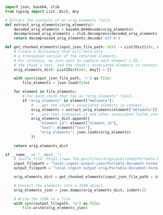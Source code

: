 ```python Python
import json, base64, zlib
from typing import List, Dict, Any

# Extract the contents of an orig_elements field.
def extract_orig_elements(orig_elements):
    decoded_orig_elements = base64.b64decode(orig_elements)
    decompressed_orig_elements = zlib.decompress(decoded_orig_elements)
    return decompressed_orig_elements.decode('utf-8')

def get_chunked_elements(input_json_file_path: str) -> List[Dict[str, Any]]:
    # Create a dictionary that will hold only
    # a transposed version of the returned elements. 
    # For instance, we just want to capture each element's ID,
    # the chunk's text, and the chunk's associated elements in context.
    orig_elements_dict: List[Dict[str, Any]] = []

    with open(input_json_file_path, 'r') as file:
        file_elements = json.load(file)

    for element in file_elements:
        # For each chunk that has an "orig_elements" field...
        if "orig_elements" in element["metadata"]:
            # ...get the chunk's associated elements in context...
            orig_elements = extract_orig_elements(element["metadata"]["orig_elements"])
            # ...and then transpose it and other associated fields into a separate dictionary.
            orig_elements_dict.append({
                "element_id": element["element_id"],
                "text": element["text"],
                "orig_elements": json.loads(orig_elements)
            })
    
    return orig_elements_dict

if __name__ == "__main__":
    # Source file: https://www.fda.gov/files/drugs/published/Portable-Document-Format-Specifications.pdf
    input_filepath = "local-ingest-output-json/Portable-Document-Format-Specifications.json"
    output_filepath = "local-ingest-output-orig/Portable-Document-Format-Specifications-Orig-Elements-Only.json"

    orig_elements_dict = get_chunked_elements(input_json_file_path = input_filepath)

    # Convert the elements into a JSON object.
    orig_elements_json = json.dumps(orig_elements_dict, indent=2)

    # Write the JSON to a file.
    with open(output_filepath, "w") as file:
        file.write(orig_elements_json)
```